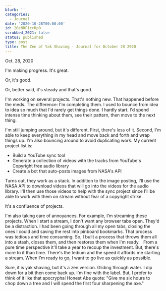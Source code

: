 ```yaml
---
blurb: ''
categories:
  - Journal
date: '2020-10-28T00:00:00'
id: 20eNRF1crRp0
scrubbed_2021: false
status: published
type: post
title: The Zen of Yak Shaving - Journal for October 28 2020
---
```


Oct. 28, 2020

I'm making progress. It's great. 

Or, it's good. 

Or, better said, it's steady and that's good. 

I'm working on several projects. That's nothing new. That happened before the meds. The difference: I'm completing them. I used to bounce from idea to idea so much that I'd rarely get things done. I hardly start. I'd spend intense time thinking about them, see their pattern, then move to the next thing.  

I'm still jumping around, but it's different. First, there's less of it. Second, I'm able to keep everything in my head and move back and forth and wrap things up. I'm also bouncing around to avoid duplicating work. My current project list is:

- Build a YouTube sync tool
- Generate a collection of videos with the tracks from YouTube's Copyright free audio library
- Create a bot that auto-posts images from NASA's API

Turns out, they work as a stack. In addition to the image posting, I'll use the NASA API to download videos that will go into the videos for the audio library. I'll then use those videos to help with the sync project since I'll be able to work with them on stream without fear of a copyright strike. 

It's a confluence of projects. 

I'm also taking care of annoyances. For example, I'm streaming these projects. When I start a stream, I don't want any browser tabs open. They'd be a distraction. I had been going through all my open tabs, closing the ones I could and saving the rest into pinboard bookmarks. That process was tedious and time consuming. So, I built a process that throws them all into a stash, closes them, and then restores them when I'm ready.  
From a pure time perspective it'll take a year to recoup the investment. But, there's more to it than time. There's the tedium and the speed it affords me starting a stream. When I'm ready to go, I want to go live as quickly as possible. 

Sure, it is yak shaving, but it's a zen version. Gliding through water. I dip down for a bit then come back up. I'm fine with the label. But, I prefer to think of it like that apocryphal Honest Abe quote: "Give me six hours to chop down a tree and I will spend the first four sharpening the axe."
